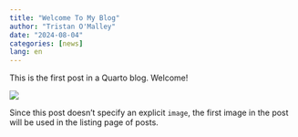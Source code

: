 ```yaml
---
title: "Welcome To My Blog"
author: "Tristan O'Malley"
date: "2024-08-04"
categories: [news]
lang: en
---
```


This is the first post in a Quarto blog. Welcome!

![](thumbnail.jpg)

Since this post doesn't specify an explicit `image`, the first image in the post will be used in the listing page of posts.
